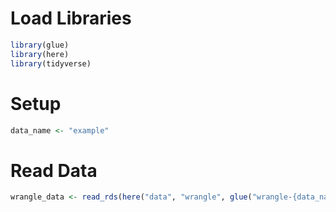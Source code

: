 # Load Libraries
```r
library(glue)
library(here)
library(tidyverse)
```

# Setup
```r
data_name <- "example"
```

# Read Data
```r
wrangle_data <- read_rds(here("data", "wrangle", glue("wrangle-{data_name}-data.rds")))
```
